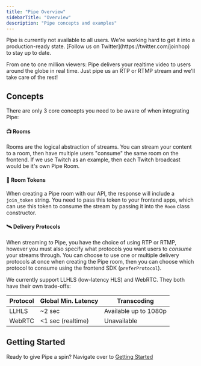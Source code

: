 ```yaml
---
title: "Pipe Overview"
sidebarTitle: "Overview"
description: "Pipe concepts and examples"
---
```


<Note>
  Pipe is currently not available to all users. We're working hard to get it
  into a production-ready state. [Follow us on
  Twitter](https://twitter.com/joinhop) to stay up to date.
</Note>

From one to one million viewers: Pipe delivers your realtime video to users
around the globe in real time. Just pipe us an RTP or RTMP stream and we'll take
care of the rest!

## Concepts

There are only 3 core concepts you need to be aware of when integrating Pipe:

#### 📺 Rooms

Rooms are the logical abstraction of streams. You can stream your content to a
room, then have multiple users "consume" the same room on the frontend. If we
use Twitch as an example, then each Twitch broadcast would be it's own Pipe
Room.

#### 🔑 Room Tokens

When creating a Pipe room with our API, the response will include a `join_token`
string. You need to pass this token to your frontend apps, which can use this
token to consume the stream by passing it into the `Room` class constructor.

#### 🛰️ Delivery Protocols

When streaming _to_ Pipe, you have the choice of using RTP or RTMP, however you
must also specify what protocols you want users to _consume_ your streams
through. You can choose to use one or multiple delivery protocols at once when
creating the Pipe room, then you can choose which protocol to consume using the
frontend SDK (`preferProtocol`).

We currently support LLHLS (low-latency HLS) and WebRTC. They both have their
own trade-offs:

| Protocol | Global Min. Latency | Transcoding           |
| -------- | ------------------- | --------------------- |
| LLHLS    | \~2 sec             | Available up to 1080p |
| WebRTC   | \<1 sec (realtime)  | Unavailable           |

## Getting Started

Ready to give Pipe a spin? Navigate over to
[Getting Started](/pipe/getting-started)
